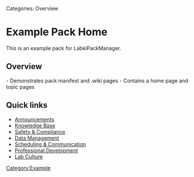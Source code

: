 Categories: Overview

= Example Pack Home =

This is an example pack for LabkiPackManager.

== Overview ==
- Demonstrates pack manifest and .wiki pages
- Contains a home page and topic pages

== Quick links ==
* [[Announcements]]
* [[Knowledge Base]]
* [[Safety & Compliance]]
* [[Data Management]]
* [[Scheduling & Communication]]
* [[Professional Development]]
* [[Lab Culture]]

[[Category:Example]]
